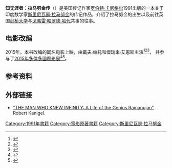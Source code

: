 {{Infobox book
| image        = 
| caption      = 
| author       = [[罗伯特·卡尼格尔|罗伯特·卡尼格尔]]
| illustrator  = 
| cover_artist = 
| country      = [[美国|美国]]
| language     = 英语
| subject      = [[傳記|傳記]]、[[数学|数学]]
| publisher    = [[斯克里布纳之子公司|C. Scribner's]]
| pub_date     = 1991
| media_type   = [[精裝書|精裝書]]
| pages        = 438
| isbn         = 978-0-684-19259-8
| dewey        = 510/.92 B 20
| congress     = QA29.R3 K36 1991
}}
'''知无涯者：拉马努金传'''（{{lang-en|''The Man Who Knew Infinity: A Life of the Genius Ramanujan''}}）是美国传记作家[[罗伯特·卡尼格尔|罗伯特·卡尼格尔]]1991出版的一本关于印度数学家[[斯里尼瓦瑟·拉马努金|斯里尼瓦瑟·拉马努金]]的传记作品，介绍了拉马努金的出生以及前往英国[[剑桥大学|剑桥大学]]与[[戈弗雷·哈罗德·哈代|戈弗雷·哈罗德·哈代]]共事的往事。

== 电影改编 ==
2015年，本书改编的[[天才無限家|同名电影]]上映，由[[戴夫·帕托|戴夫·帕托]]和[[傑瑞米·艾恩斯|傑瑞米·艾恩斯]]主演<ref>{{cite news|title=Cannes: Dev Patel to Star as Famed Indian Mathematician|url=http://www.hollywoodreporter.com/news/cannes-dev-patel-star-as-524307|publisher=hollywoodreporter.com|accessdate=2020-08-07|archive-date=2014-01-09|archive-url=https://web.archive.org/web/20140109091247/http://www.hollywoodreporter.com/news/cannes-dev-patel-star-as-524307|dead-url=no}}</ref><ref>{{cite news|title=Jeremy Irons to Co-star in ‘The Man Who Knew Infinity’|url=https://variety.com/2013/film/news/jeremy-irons-to-co-star-in-the-man-who-knew-infinity-1200921417/|publisher=variety.com|accessdate=2020-08-07|archive-date=2017-10-12|archive-url=https://web.archive.org/web/20171012150848/https://variety.com/2013/film/news/jeremy-irons-to-co-star-in-the-man-who-knew-infinity-1200921417/|dead-url=no}}</ref><ref>{{cite news|title=Dev Patel’s ‘The Man Who Knew Infinity’ Moves to Production After 8 Years in Development|url=https://variety.com/2014/film/news/dev-patels-the-man-who-knew-infinity-moves-to-production-after-8-years-in-development-1201262436/|publisher=variety.com|accessdate=2020-08-07|archive-date=2017-07-04|archive-url=https://web.archive.org/web/20170704075230/https://variety.com/2014/film/news/dev-patels-the-man-who-knew-infinity-moves-to-production-after-8-years-in-development-1201262436/|dead-url=no}}</ref>，
并参与了[[2015年多倫多國際影展|2015年多倫多國際影展]]<ref>{{cite news|title=The Man Who Knew Infinity: A Mathematician’s Life Comes To The Movies|url=https://www.iflscience.com/editors-blog/man-who-knew-infinity-mathematician-s-life-comes-movies/|accessdate=2020-08-07|archive-date=2020-01-08|archive-url=https://web.archive.org/web/20200108225511/https://www.iflscience.com/editors-blog/man-who-knew-infinity-mathematician-s-life-comes-movies/|dead-url=no}}</ref><ref name=TIFFprogrammenote>{{cite web |url=http://tiff.net/festivals/festival15/galapresentations/the-man-who-knew-infinity |accessdate=24 February 2016 |title=The Man Who Knew Infinity [programme note] |website=TIFF.net |publisher=[[Toronto_International_Film_Festival|Toronto International Film Festival]] |archiveurl=https://web.archive.org/web/20160320221423/http://tiff.net/festivals/festival15/galapresentations/the-man-who-knew-infinity |archivedate=20 March 2016 }}</ref>。

== 参考资料 ==
{{reflist|30em}}
==外部链接==
* [http://www.robertkanigel.com/_i__b_the_man_who_knew_infinity__b___a_life_of_the_genius_ramanujan__i__58016.htm "THE MAN WHO KNEW INFINITY: A Life of the Genius Ramanujan"] {{Wayback|url=http://www.robertkanigel.com/_i__b_the_man_who_knew_infinity__b___a_life_of_the_genius_ramanujan__i__58016.htm |date=20180725134700 }}. Robert Kanigel.
{{DEFAULTSORT:Man Who Knew Infinity}}
[[Category:1991年書籍|Category:1991年書籍]]
[[Category:電影原著書籍|Category:電影原著書籍]]
[[Category:斯里尼瓦瑟·拉马努金|Category:斯里尼瓦瑟·拉马努金]]